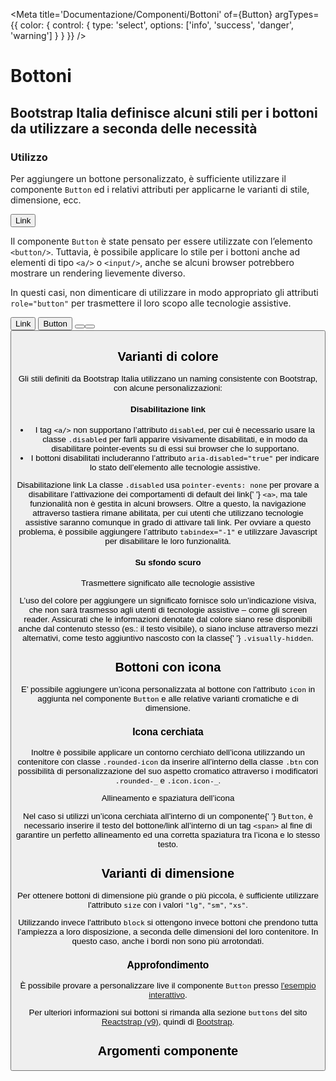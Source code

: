 
<Meta
  title='Documentazione/Componenti/Bottoni'
  of={Button}
  argTypes={{
    color: {
      control: {
        type: 'select',
        options: ['info', 'success', 'danger', 'warning']
      }
    }
  }}
/>

# Bottoni

## Bootstrap Italia definisce alcuni stili per i bottoni da utilizzare a seconda delle necessità

### Utilizzo

Per aggiungere un bottone personalizzato, è sufficiente utilizzare il componente `Button` ed i relativi attributi per applicarne le varianti di stile, dimensione, ecc.

<Canvas>
  <Button>Link</Button>
</Canvas>

Il componente `Button` è state pensato per essere utilizzate con l’elemento `<button/>`. Tuttavia, è possibile applicare lo stile per i bottoni anche ad elementi di tipo `<a/>` o `<input/>`, anche se alcuni browser potrebbero mostrare un rendering lievemente diverso.

In questi casi, non dimenticare di utilizzare in modo appropriato gli attributi `role="button"` per trasmettere il loro scopo alle tecnologie assistive.

<Canvas>
  <Button tag='a' href='#' role='button'>
    Link
  </Button>
  <Button type='submit'>Button</Button>
  <Button tag='input' type='button' value='Input' />
  <Button tag='input' type='submit' value='Submit' />
  <Button tag='input' type='reset' value='Reset' />
</Canvas>

## Varianti di colore

Gli stili definiti da Bootstrap Italia utilizzano un naming consistente con Bootstrap, con alcune personalizzazioni:

<Canvas>
  <Story id='componenti-button--varianti-colore' />
</Canvas>

#### Disabilitazione link

- I tag `<a/>` non supportano l’attributo `disabled`, per cui è necessario usare la classe `.disabled` per farli apparire visivamente disabilitati, e in modo da disabilitare pointer-events su di essi sui browser che lo supportano.
- I bottoni disabilitati includeranno l’attributo `aria-disabled="true"` per indicare lo stato dell’elemento alle tecnologie assistive.

<div className='docs'>
  <Callout color='warning'>
    <CalloutTitle>Disabilitazione link</CalloutTitle>
    <CalloutText>
      La classe <Code>.disabled</Code> usa <Code>pointer-events: none</Code> per
      provare a disabilitare l’attivazione dei comportamenti di default dei link{' '}
      <Code>&lt;a&gt;</Code>, ma tale funzionalità non è gestita in alcuni
      browsers. Oltre a questo, la navigazione attraverso tastiera rimane
      abilitata, per cui utenti che utilizzano tecnologie assistive saranno
      comunque in grado di attivare tali link. Per ovviare a questo problema, è
      possibile aggiungere l’attributo <Code>tabindex="-1"</Code> e utilizzare
      Javascript per disabilitare le loro funzionalità.
    </CalloutText>
  </Callout>
</div>

#### Su sfondo scuro

<Canvas>
  <Story id='componenti-button--sfondo-scuro' />
</Canvas>

<div className='docs'>
  <Callout color='success'>
    <CalloutTitle>
      Trasmettere significato alle tecnologie assistive
    </CalloutTitle>
    <CalloutText>
      <p>
        L’uso del colore per aggiungere un significato fornisce solo
        un’indicazione visiva, che non sarà trasmesso agli utenti di tecnologie
        assistive – come gli screen reader. Assicurati che le informazioni
        denotate dal colore siano rese disponibili anche dal contenuto stesso
        (es.: il testo visibile), o siano incluse attraverso mezzi alternativi,
        come testo aggiuntivo nascosto con la classe{' '}
        <Code>.visually-hidden</Code>.
      </p>
    </CalloutText>
  </Callout>
</div>

## Bottoni con icona

E’ possibile aggiungere un’icona personalizzata al bottone con l'attributo `icon` in aggiunta nel componente `Button` e alle relative varianti cromatiche e di dimensione.

<Canvas>
  <Story id='componenti-button--bottoni-con-icona' />
</Canvas>

### Icona cerchiata

Inoltre è possibile applicare un contorno cerchiato dell’icona utilizzando un contenitore con classe `.rounded-icon` da inserire all’interno della classe `.btn` con possibilità di personalizzazione del suo aspetto cromatico attraverso i modificatori `.rounded-_` e `.icon.icon-_`.

<Canvas>
  <Story id='componenti-button--bottoni-con-icona-cerchiata' />
</Canvas>

<div className='docs'>
  <Callout color='warning'>
    <CalloutTitle>Allineamento e spaziatura dell’icona</CalloutTitle>
    <CalloutText>
      <p>
        Nel caso si utilizzi un’icona cerchiata all’interno di un componente{' '}
        <Code>Button</Code>, è necessario inserire il testo del bottone/link
        all’interno di un tag <Code>&lt;span&gt;</Code> al fine di garantire un
        perfetto allineamento ed una corretta spaziatura tra l’icona e lo stesso
        testo.
      </p>
    </CalloutText>
  </Callout>
</div>

## Varianti di dimensione

Per ottenere bottoni di dimensione più grande o più piccola, è sufficiente utilizzare l'attributo `size` con i valori `"lg"`, `"sm"`, `"xs"`.

Utilizzando invece l'attributo `block` si ottengono invece bottoni che prendono tutta l’ampiezza a loro disposizione, a seconda delle dimensioni del loro contenitore. In questo caso, anche i bordi non sono più arrotondati.

<Canvas>
  <Story id='componenti-button--varianti-di-dimensione' />
</Canvas>

### Approfondimento

È possibile provare a personalizzare live il componente `Button` presso [l'esempio interattivo](?path=/story/componenti-button--esempi-interattivi).

Per ulteriori informazioni sui bottoni si rimanda alla sezione `buttons` del sito [Reactstrap (v9)](https://reactstrap.github.io/?path=/docs/components-button--button), quindi di [Bootstrap](https://getbootstrap.com/docs/5.1/components/buttons/).

## Argomenti componente

<ArgsTable of={Button} />
